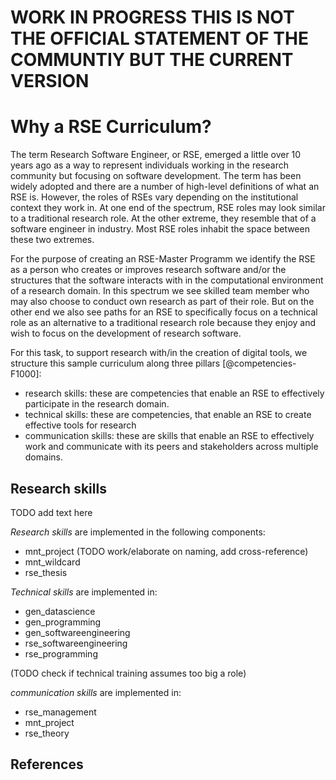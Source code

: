 # WORK IN PROGRESS THIS IS NOT THE OFFICIAL STATEMENT OF THE COMMUNTIY BUT THE CURRENT VERSION

# Why a RSE Curriculum?

The term Research Software Engineer, or RSE,
emerged a little over 10 years ago as a way to represent
individuals working in the research community but focusing on software development.
The term has been widely adopted and there are a number of high-level definitions of what an RSE is.
However, the roles of RSEs vary depending on the institutional context they work in.
At one end of the spectrum, RSE roles may look similar to a traditional research role.
At the other extreme, they resemble that of a software engineer in industry.
Most RSE roles inhabit the space between these two extremes.

For the purpose of creating an RSE-Master Programm we identify the RSE as a person who
creates or improves research software and/or the structures that the software interacts with
in the computational environment of a research domain.
In this spectrum we see skilled team member who may also choose to conduct own research as part of their role.
But on the other end we also see paths for an RSE to specifically focus on a technical
role as an alternative to a traditional research role
because they enjoy and wish to focus on the development of research software.

For this task, to support research with/in the creation of digital tools,
we structure this sample curriculum along three pillars [@competencies-F1000]:

- research skills: these are competencies that enable an RSE to effectively participate in the research domain.
- technical skills: these are competencies, that enable an RSE to create effective tools for research
- communication skills: these are skills that enable an RSE to effectively work and communicate with its peers and stakeholders across multiple domains.


## Research skills

TODO add text here

_Research skills_ are implemented in the following components:

- mnt_project (TODO work/elaborate on naming, add cross-reference)
- mnt_wildcard
- rse_thesis

_Technical skills_ are implemented in:

- gen_datascience
- gen_programming
- gen_softwareengineering
- rse_softwareengineering
- rse_programming

(TODO check if technical training assumes too big a role)

_communication skills_ are implemented in:

- rse_management
- mnt_project
- rse_theory





::: {.content-visible when-format="html"}

# References

::: {#refs}
:::

:::